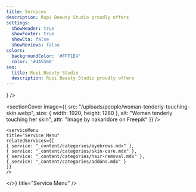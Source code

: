 ```yaml
---
title: Services
description: Rupi Beauty Studio proudly offers
settings:
  showHeader: true
  showFooter: true
  showCta: false
  showReviews: false
colors:
  backgroundColor: '#FFF1E4'
  color: '#4A5568'
seo:
  title: Rupi Beauty Studio
  description: Rupi Beauty Studio proudly offers
---
```


<section
  title="Rupi Logo Full"
  settings={{
    width: "full",
    backgroundColor: "#FFF1E4",
    color: "#4A5568",
    contained: true,
    centerContent: true,
    spacing: { px: "" }
  }}
  body={<>
    <logo title="Rupi Beauty Studio Logo" />
  </>}
/>

<sectionCover
  image={{
    src: "/uploads/people/woman-tenderly-touching-skin.webp",
    size: { width: 1920, height: 1280 },
    alt: "Woman tenderly touching her skin",
    attr: "Image by nakaridore on Freepik"
  }}
/>

<section
  settings={{
    width: "full",
    color: "text",
    bg: "bg",
    spacing: { px: "14", py: 12, mx: 0, my: 0 },
    decorative: {
      border: "0px",
      borderColor: "transparent",
      rounded: 0,
      shadow: "none"
    },
    typography: {
      fontFamily: "body",
      fontSize: "base",
      fontWeight: "normal",
      lineHeight: "base",
      letterSpacing: "normal",
      textAlign: "left",
      textDecoration: "none",
      textOverflow: "none",
      textTransform: "none"
    },
    maxW: ""
  }}
  body={<>
    <sectionTitle title="Our Finest Beauty & Skin Care Services" />
    
    <serviceMenu
    title="Service Menu"
    relatedServices={[
    { service: "_content/categories/eyebrows.mdx" },
    { service: "_content/categories/skin-care.mdx" },
    { service: "_content/categories/hair-removal.mdx" },
    { service: "_content/categories/addons.mdx" }
    ]}
    />
  </>}
  title="Service Menu"
/>

